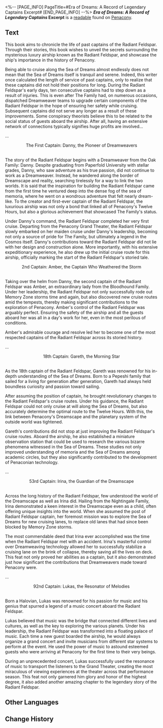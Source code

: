 <%-- [PAGE_INFO]
PageTitle=#Era of Dreams: A Record of Legendary Captains Excerpt#
[END_PAGE_INFO] --%>
{{Readable Infobox
|id           = 366
|partIds      = 190661
|title        = ''Era of Dreams: A Record of Legendary Captains'' Excerpt
|image        = Item Penacony Readable 1.png
|world        = Penacony
|parts        = 1
|author       = <!--to be added-->
|description  = An excerpt made by a staff member from a book detailing the life stories of past captains of the Radiant Feldspar.
|part1        = ''Era of Dreams: A Record of Legendary Captains'' Excerpt
|source1      = {{cx|Source missing}}
|characters   = 
|factions     = 
}}
'''''Era of Dreams: A Record of Legendary Captains'' Excerpt''' is a [[readable]] found on [[Penacony]].
<!--
==Location==
{{Map Embed|<map name>|<marker id>}}
-->
==Text==
This book aims to chronicle the life of past captains of the Radiant Feldspar. Through their stories, this book wishes to unveil the secrets surrounding the mysterious luxury airship known as the Radiant Feldspar, and showcase the ship's importance in the history of Penacony.

Being able to cruise along the Sea of Dreams almost endlessly does not mean that the Sea of Dreams itself is tranquil and serene. Indeed, this writer once calculated the length of service of past captains, only to realize that these captains did not hold their positions for long. During the Radiant Feldspar's early days, ten consecutive captains had to step down as a result of injuries. This is even after The Family had, on numerous occasions, dispatched Dreamweaver teams to upgrade certain components of the Radiant Feldspar in the hope of ensuring her safety while cruising. Subsequent captains did not serve any longer as a result of these improvements. Some conspiracy theorists believe this to be related to the social status of guests aboard the airship. After all, having an extensive network of connections typically signifies huge profits are involved...

...<br /><div align="center">The First Captain: Danny, the Pioneer of Dreamweavers</div><br />The story of the Radiant Feldspar begins with a Dreamweaver from the Oak Family: Danny. Despite graduating from Paperfold University with stellar grades, Danny, who saw adventure as his true passion, did not continue to work as a Dreamweaver. Instead, he wandered along the border of Dreamscape and reality, searching tirelessly for a way to link the two worlds. It is said that the inspiration for building the Radiant Feldspar came from the first time he ventured deep into the dense fog of the sea of memoria, where he went on a wondrous adventure that felt nearly dream-like. To the creator and first-ever captain of the Radiant Feldspar, the luxurious airship was not only a bond that linked all of Penacony's Twelve Hours, but also a glorious achievement that showcased The Family's status.

Under Danny's command, the Radiant Feldspar completed her very first cruise. Departing from the Penacony Grand Theater, the Radiant Feldspar slowly embarked on her maiden cruise under Danny's leadership, becoming not only a source of pride for The Family, but ultimately a legend in the Cosmos itself. Danny's contributions toward the Radiant Feldspar did not lie with her design and construction alone. More importantly, with his extensive expeditionary experience, he also drew up the initial cruise route for this airship, officially marking the start of the Radiant Feldspar's storied tale.

<div align="center">2nd Captain: Amber, the Captain Who Weathered the Storm</div><br />Taking over the helm from Danny, the second captain of the Radiant Feldspar was Amber, an extraordinary lady from the Bloodhound Family. Under her leadership, the Radiant Feldspar not only successfully rode out Memory Zone storms time and again, but also discovered new cruise routes amid the tempests, thereby making significant contributions to the exploration of Penacony. Amber's control of the Radiant Feldspar was arguably perfect. Ensuring the safety of the airship and all the guests aboard her was all in a day's work for her, even in the most perilous of conditions.

Amber's admirable courage and resolve led her to become one of the most respected captains of the Radiant Feldspar across its storied history.

...

<div align="center">18th Captain: Gareth, the Morning Star</div><br />As the 18th captain of the Radiant Feldspar, Gareth was renowned for his in-depth understanding of the Sea of Dreams. Born to a Pepeshi family that sailed for a living for generation after generation, Gareth had always held boundless curiosity and passion toward sailing.

After assuming the position of captain, he brought revolutionary changes to the Radiant Feldspar's cruise routes. Under his guidance, the Radiant Feldspar could not only cruise at will along the Sea of Dreams, but also accurately determine the optimal route to the Twelve Hours. With this, the link between Penacony's Dreamscape and the planetary system of the outside world was tightened.

Gareth's contributions did not stop at just improving the Radiant Feldspar's cruise routes. Aboard the airship, he also established a miniature observation station that could be used to research the various bizarre phenomena witnessed in the Sea of Dreams. These studies not only improved understanding of memoria and the Sea of Dreams among academic circles, but they also significantly contributed to the development of Penaconian technology.

...

<div align="center">53rd Captain: Irina, the Guardian of the Dreamscape</div><br />Across the long history of the Radiant Feldspar, few understood the world of the Dreamscape as well as Irina did. Hailing from the Nightingale Family, Irina demonstrated a keen interest in the Dreamscape even as a child, often offering unique insights into the world. When she assumed the post of Radiant Feldspar captain, her foremost mission was to explore the Sea of Dreams for new cruising lanes, to replace old lanes that had since been blocked by Memory Zone storms.

The most commendable deed that Irina ever accomplished was the time when the Radiant Feldspar met with an accident. Irina's masterful control over Dreamweaving technology allowed her to successfully stabilize a cruising lane on the brink of collapse, thereby saving all the lives on deck. This feat not only proved her abilities as a captain, but it also demonstrated just how significant the contributions that Dreamweavers made toward Penacony were.

...

<div align="center">92nd Captain: Lukas, the Resonator of Melodies</div><br />Born a Halovian, Lukas was renowned for his passion for music and his genius that spurred a legend of a music concert aboard the Radiant Feldspar.

Lukas believed that music was the bridge that connected different lives and cultures, as well as the key to exploring the various planets. Under his leadership, the Radiant Feldspar was transformed into a floating palace of music. Each time a new guest boarded the airship, he would always organize a grand concert and invite musicians from different star systems to perform at the event. He used the power of music to astound esteemed guests who were arriving at Penacony for the first time to their very beings.

During an unprecedented concert, Lukas successfully used the resonance of music to transport the listeners to the Grand Theater, creating the most miraculous of viewing experiences at the theater across that performance season. This feat not only garnered him glory and honor of the highest degree, it also added another amazing chapter to the legendary story of the Radiant Feldspar.

<!--
==Trivia==
* 
-->
==Other Languages==
{{Other Languages
|en   = ''Era of Dreams: A Record of Legendary Captains'' Excerpt
|zhs  = 《梦的纪元：传奇船长录》节录
|zht  = 《夢的紀元：傳奇船長錄》節錄
|ja   = 『夢の紀元：伝説の船長録』抜粋
|ko   = ≪꿈의 기원: 전설적인 선장들의 기록≫ 발췌
|es   = Fragmento de «Era de los sueños: Un registro de los capitanes legendarios»
|fr   = ''L'ère des rêves&nbsp;: histoires de capitaines légendaires'' - Extrait
|ru   = Отрывок из книги «Эра грёз: заметки о легендарных капитанах»
|th   = บทคัดสรร "ยุคแห่งความฝัน: บันทึกของกัปตันในตำนาน"
|vi   = Trích Đoạn "Kỷ Nguyên Của Giấc Mơ: Lịch Sử Về Những Thuyền Trưởng Huyền Thoại"
|de   = Auszug aus „Ära der Träume: Eine Liste legendärer Kapitäne“
|id   = Saduran "Era Mimpi: Catatan Kapten Kapal Legendaris"
|pt   = Trecho de "Era dos Sonhos: Registro de Capitães Lendários"
}}

==Change History==
{{Change History|2.3}}
